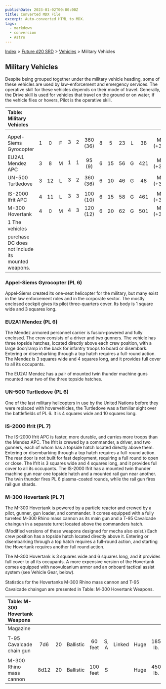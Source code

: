 ```yaml
---
publishDate: 2023-01-02T00:00:00Z
title: Converted MDX File
excerpt: Auto-converted HTML to MDX.
tags:
  - markdown
  - conversion
  - Astro
---
```


[Index](-index) > [Future d20 SRD](future-d20-srd-index) > [Vehicles](future-d20-srd-vehicles-index) > Military Vehicles

## Military Vehicles

Despite being grouped together under the military vehicle heading, some of these vehicles are used by law-enforcement and emergency services. The operative skill for these vehicles depends on their mode of travel. Generally, the Drive skill is used for vehicles that travel on the ground or on water; if the vehicle flies or hovers, Pilot is the operative skill.

| Table: Military Vehicles                                         |     |     |     |     |     |          |     |     |     |     |     |          |
| :--------------------------------------------------------------- | :-: | :-: | :-: | :-: | :-: | :------: | :-: | :-: | :-: | :-: | :-: | -------: |
|                                                                  |     |     |     |     |     |          |     |     |     |     |     |          |
|                                                                  |     |     |     |     |     |          |     |     |     |     |     |          |
| Appel-Siems Gyrocopter                                           |  1  |  0  |  F  |  3  |  2  | 360 (36) |  8  |  5  | 23  |  L  | 38  | Mil (+3) |
| EU2A1 Mendez APC                                                 |  3  |  8  |  M  |  1  |  1  |  95 (9)  |  6  | 15  | 56  |  G  | 421 | Mil (+3) |
| UN-500 Turtledove                                                |  3  | 12  |  L  |  3  |  2  | 360 (36) |  6  | 10  | 46  |  G  | 48  | Mil (+3) |
|                                                                  |     |     |     |     |     |          |     |     |     |     |     |          |
| IS-2000 Ifrit APC                                                |  4  | 11  |  L  |  3  |  3  | 100 (10) |  6  | 15  | 58  |  G  | 461 | Mil (+3) |
| M-300 Hovertank                                                  |  4  |  0  |  M  |  4  |  3  | 120 (12) |  6  | 20  | 62  |  G  | 501 | Mil (+3) |
| 1 The vehicles purchase DC does not include its mounted weapons. |     |     |     |     |     |          |     |     |     |     |     |          |

### Appel-Siems Gyrocopter (PL 6)

Appel-Siems created its one-seat helicopter for the military, but many exist in the law enforcement roles and in the corporate sector. The mostly enclosed cockpit gives its pilot three-quarters cover. Its body is 1 square wide and 3 squares long.

### EU2A1 Mendez (PL 6)

The Mendez armored personnel carrier is fusion-powered and fully enclosed. The crew consists of a driver and two gunners. The vehicle has three topside hatches, located directly above each crew position, with a large door/ramp in the back for infantry troops to board or disembark. Entering or disembarking through a top hatch requires a full-round action. The Mendez is 3 squares wide and 4 squares long, and it provides full cover to all its occupants.

The EU2A1 Mendez has a pair of mounted twin thunder machine guns mounted near two of the three topside hatches.

### UN-500 Turtledove (PL 6)

One of the last military helicopters in use by the United Nations before they were replaced with hovervehicles, the Turtledove was a familiar sight over the battlefields of PL 6. It is 4 squares wide and 10 squares long.

### IS-2000 Ifrit (PL 7)

The IS-2000 Ifrit APC is faster, more durable, and carries more troops than the Mendez APC. The Ifrit is crewed by a commander, a driver, and two gunners, each of whom has a topside hatch located directly above them. Entering or disembarking through a top hatch requires a full-round action. The rear door is not built for fast deployment, requiring a full round to open or close. The Ifrit is 3 squares wide and 4 squares long, and it provides full cover to all its occupants. The IS-2000 Ifrit has a mounted twin thunder machine gun near one topside hatch and a mounted rail gun near another. The twin thunder fires PL 6 plasma-coated rounds, while the rail gun fires rail gun shards.

### M-300 Hovertank (PL 7)

The M-300 Hovertank is powered by a particle reactor and crewed by a pilot, gunner, gun loader, and commander. It comes equipped with a fully turreted M-300 Rhino mass cannon as its main gun and a T-95 Cavalcade chaingun in a separate turret located above the commanders hatch. (Modified versions of these weapons designed for mecha also exist.) Each crew position has a topside hatch located directly above it. Entering or disembarking through a top hatch requires a full-round action, and starting the Hovertank requires another full round action.

The M-300 Hovertank is 3 squares wide and 6 squares long, and it provides full cover to all its occupants. A more expensive version of the Hovertank comes equipped with neovulcanium armor and an onboard tactical assist system (see Vehicle Gear, below).

Statistics for the Hovertanks M-300 Rhino mass cannon and T-95 Cavalcade chaingun are presented in Table: M-300 Hovertank Weapons.

| Table: M-300 Hovertank Weapons |      |     |           |          |      |        |      |         |     |          |
| :----------------------------- | :--: | :-: | :-------: | :------: | :--: | :----: | :--: | :-----: | :-: | -------: |
| Magazine                       |      |     |           |          |      |        |      |         |     |          |
|                                |      |     |           |          |      |        |      |         |     |          |
| T-95 Cavalcade chain gun       | 7d6  | 20  | Ballistic | 60 feet  | S, A | Linked | Huge | 185 lb. | 21  | Mil (+3) |
|                                |      |     |           |          |      |        |      |         |     |          |
| M-300 Rhino mass cannon        | 8d12 | 20  | Ballistic | 100 feet |  S   |        | Huge | 450 lb. | 29  | Mil (+3) |
